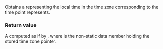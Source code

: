 {{cpp/chrono/zoned_time/title|operator local_time&lt;duration&gt;|get_local_time}}
{{cpp/chrono/zoned_time/navbar}}
{{dcl begin}}
{{dcl|since=c++20|
std::chrono::local_time&lt;duration&gt; get_local_time() const;
}}
{{dcl|since=c++20|
explicit operator std::chrono::local_time&lt;duration&gt;() const;
}}
{{dcl end}}

Obtains a {{c|std::chrono::local_time&lt;duration&gt;}} representing the local time in the time zone corresponding to the time point {{c|*this}} represents.

===Return value===
A {{c|std::chrono::local_time&lt;duration&gt;}} computed as if by {{c|zone-&gt;to_local(get_sys_time())}}, where {{tt|zone}} is the non-static data member holding the stored time zone pointer.

{{langlinks|es|ja|ru|zh}}